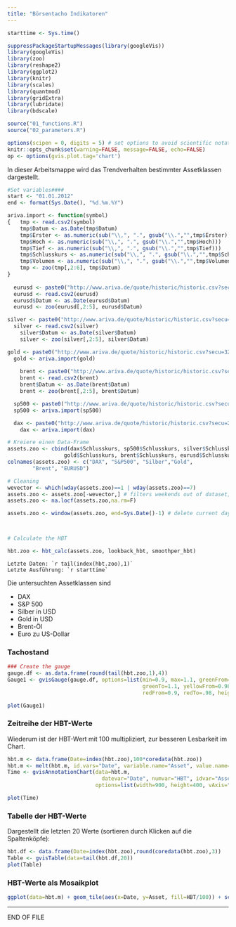```yaml
---
title: "Börsentacho Indikatoren"
---
```


```r

starttime <- Sys.time()

suppressPackageStartupMessages(library(googleVis))
library(googleVis)
library(zoo)
library(reshape2)
library(ggplot2)
library(knitr)
library(scales)
library(quantmod)
library(gridExtra)
library(lubridate)
library(bdscale)

source("01_functions.R")
source("02_parameters.R")

options(scipen = 0, digits = 5) # set options to avoid scientific notation
knitr::opts_chunk$set(warning=FALSE, message=FALSE, echo=FALSE)
op <- options(gvis.plot.tag='chart')
```

In dieser Arbeitsmappe wird das Trendverhalten bestimmter Assetklassen dargestellt. 


```r
#Set variables####
start <- "01.01.2012"
end <- format(Sys.Date(), "%d.%m.%Y")

ariva.import <- function(symbol) 
{   tmp <- read.csv2(symbol)
    tmp$Datum <- as.Date(tmp$Datum)
    tmp$Erster <- as.numeric(sub("\\,", ".", gsub("\\.","",tmp$Erster)))
    tmp$Hoch <- as.numeric(sub("\\,", ".", gsub("\\.","",tmp$Hoch)))
    tmp$Tief <- as.numeric(sub("\\,", ".", gsub("\\.","",tmp$Tief)))
    tmp$Schlusskurs <- as.numeric(sub("\\,", ".", gsub("\\.","",tmp$Schlusskurs)))
    tmp$Volumen <- as.numeric(sub("\\,", ".", gsub("\\.","",tmp$Volumen)))
    tmp <- zoo(tmp[,2:6], tmp$Datum)
}
 
  eurusd <- paste0("http://www.ariva.de/quote/historic/historic.csv?secu=4633&boerse_id=48&clean_split=1&clean_payout=0&clean_bezug=0&min_time=",start,"&max_time=",end,"&trenner=%3B&go=Download")
  eurusd <- read.csv2(eurusd)
  eurusd$Datum <- as.Date(eurusd$Datum)
  eurusd <- zoo(eurusd[,2:5], eurusd$Datum)

silver <- paste0("http://www.ariva.de/quote/historic/historic.csv?secu=38823&boerse_id=33&clean_split=1&clean_payout=0&clean_bezug=0&min_time=",start,"&max_time=",end,"&trenner=%3B&go=Download")
  silver <- read.csv2(silver)
	silver$Datum <- as.Date(silver$Datum)
	silver <- zoo(silver[,2:5], silver$Datum)

gold <- paste0("http://www.ariva.de/quote/historic/historic.csv?secu=32119&boerse_id=33&clean_split=1&clean_payout=0&clean_bezug=0&min_time=",start,"&max_time=",end,"&trenner=%3B&go=Download")
  gold <- ariva.import(gold)
	
	brent <- paste0("http://www.ariva.de/quote/historic/historic.csv?secu=101622813&boerse_id=33&clean_split=1&clean_payout=0&clean_bezug=0&min_time=",start,"&max_time=",end,"&trenner=%3B&go=Download")
	brent <- read.csv2(brent)
	brent$Datum <- as.Date(brent$Datum)
	brent <- zoo(brent[,2:5], brent$Datum)

  sp500 <- paste0("http://www.ariva.de/quote/historic/historic.csv?secu=4152&boerse_id=37&clean_split=1&clean_payout=0&clean_bezug=0&min_time=",start,"&max_time=",end,"&trenner=%3B&go=Download")
  sp500 <- ariva.import(sp500)

  dax <- paste0("http://www.ariva.de/quote/historic/historic.csv?secu=290&boerse_id=12&clean_split=1&clean_payout=0&clean_bezug=0&min_time=",start,"&max_time=",end,"&trenner=%3B&go=Download")
	dax <- ariva.import(dax)

# Kreiere einen Data-Frame
assets.zoo <- cbind(dax$Schlusskurs, sp500$Schlusskurs, silver$Schlusskurs, 
	              gold$Schlusskurs, brent$Schlusskurs, eurusd$Schlusskurs)
colnames(assets.zoo) <- c("DAX", "S&P500", "Silber","Gold", 
		"Brent", "EURUSD")

# Cleaning
wevector <- which(wday(assets.zoo)==1 | wday(assets.zoo)==7)
assets.zoo <- assets.zoo[-wevector,] # filters weekends out of dataset; on some weekends there are some quotes...
assets.zoo <- na.locf(assets.zoo,na.rm=F)

assets.zoo <- window(assets.zoo, end=Sys.Date()-1) # delete current day, because it will contain NAs or useless interpolated values.



# Calculate the HBT

hbt.zoo <- hbt_calc(assets.zoo, lookback_hbt, smoothper_hbt)

```


```Letzte Daten: `r tail(index(hbt.zoo),1)` ```    
```Letzte Ausführung: `r starttime` ```   

Die untersuchten Assetklassen sind

- DAX
- S&P 500
- Silber in USD
- Gold in USD
- Brent-Öl
- Euro zu US-Dollar


### Tachostand

```r
### Create the gauge
gauge.df <- as.data.frame(round(tail(hbt.zoo,1),4))
Gauge1 <- gvisGauge(gauge.df, options=list(min=0.9, max=1.1, greenFrom=1.02,
                                           greenTo=1.1, yellowFrom=0.98, yellowTo=1.02,
                                           redFrom=0.9, redTo=.98, height=250))

plot(Gauge1)
```

### Zeitreihe der HBT-Werte

Wiederum ist der HBT-Wert mit 100 multipliziert, zur besseren Lesbarkeit im Chart.  

```r
hbt.m <- data.frame(Date=index(hbt.zoo),100*coredata(hbt.zoo))
hbt.m <- melt(hbt.m, id.vars="Date", variable.name="Asset", value.name="HBT")
Time <- gvisAnnotationChart(data=hbt.m,
                              datevar="Date", numvar="HBT", idvar="Asset",
                            options=list(width=900, height=400, vAxis="{format:'#.###'}"))

plot(Time)
```

### Tabelle der HBT-Werte

Dargestellt die letzten 20 Werte (sortieren durch Klicken auf die Spaltenköpfe):  

```r
hbt.df <- data.frame(Date=index(hbt.zoo),round(coredata(hbt.zoo),3))
Table <- gvisTable(data=tail(hbt.df,20))
plot(Table)
```

### HBT-Werte als Mosaikplot

```r
ggplot(data=hbt.m) + geom_tile(aes(x=Date, y=Asset, fill=HBT/100)) + scale_x_bd(business.dates=yahoo('SPY')) + scale_fill_gradient2("HBT",midpoint = 1, low=muted('red'), high=muted('green')) + theme_minimal() + ggtitle("Mosaikplot der HBT-Stände")# uses business days of S&P traded
```

-----
END OF FILE
